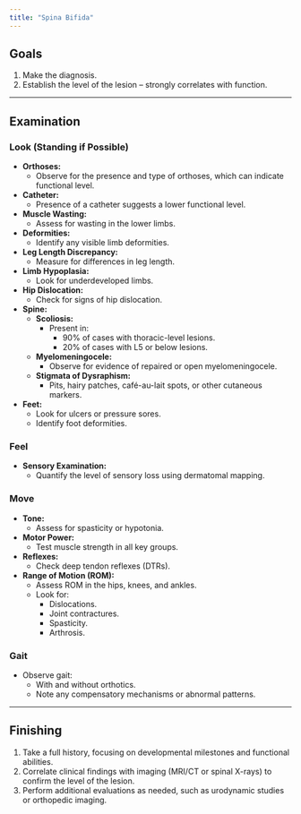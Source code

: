 ```yaml
---
title: "Spina Bifida"
---
```


## **Goals**

1.  Make the diagnosis.
2.  Establish the level of the lesion – strongly correlates with function.

------------------------------------------------------------------------

## **Examination**

### **Look (Standing if Possible)**

-   **Orthoses:**
    -   Observe for the presence and type of orthoses, which can indicate functional level.
-   **Catheter:**
    -   Presence of a catheter suggests a lower functional level.
-   **Muscle Wasting:**
    -   Assess for wasting in the lower limbs.
-   **Deformities:**
    -   Identify any visible limb deformities.
-   **Leg Length Discrepancy:**
    -   Measure for differences in leg length.
-   **Limb Hypoplasia:**
    -   Look for underdeveloped limbs.
-   **Hip Dislocation:**
    -   Check for signs of hip dislocation.
-   **Spine:**
    -   **Scoliosis:**
        -   Present in:
            -   90% of cases with thoracic-level lesions.
            -   20% of cases with L5 or below lesions.
    -   **Myelomeningocele:**
        -   Observe for evidence of repaired or open myelomeningocele.
    -   **Stigmata of Dysraphism:**
        -   Pits, hairy patches, café-au-lait spots, or other cutaneous markers.
-   **Feet:**
    -   Look for ulcers or pressure sores.
    -   Identify foot deformities.

### **Feel**

-   **Sensory Examination:**
    -   Quantify the level of sensory loss using dermatomal mapping.

### **Move**

-   **Tone:**
    -   Assess for spasticity or hypotonia.
-   **Motor Power:**
    -   Test muscle strength in all key groups.
-   **Reflexes:**
    -   Check deep tendon reflexes (DTRs).
-   **Range of Motion (ROM):**
    -   Assess ROM in the hips, knees, and ankles.
    -   Look for:
        -   Dislocations.
        -   Joint contractures.
        -   Spasticity.
        -   Arthrosis.

### **Gait**

-   Observe gait:
    -   With and without orthotics.
    -   Note any compensatory mechanisms or abnormal patterns.

------------------------------------------------------------------------

## **Finishing**

1.  Take a full history, focusing on developmental milestones and functional abilities.
2.  Correlate clinical findings with imaging (MRI/CT or spinal X-rays) to confirm the level of the lesion.
3.  Perform additional evaluations as needed, such as urodynamic studies or orthopedic imaging.

# 
